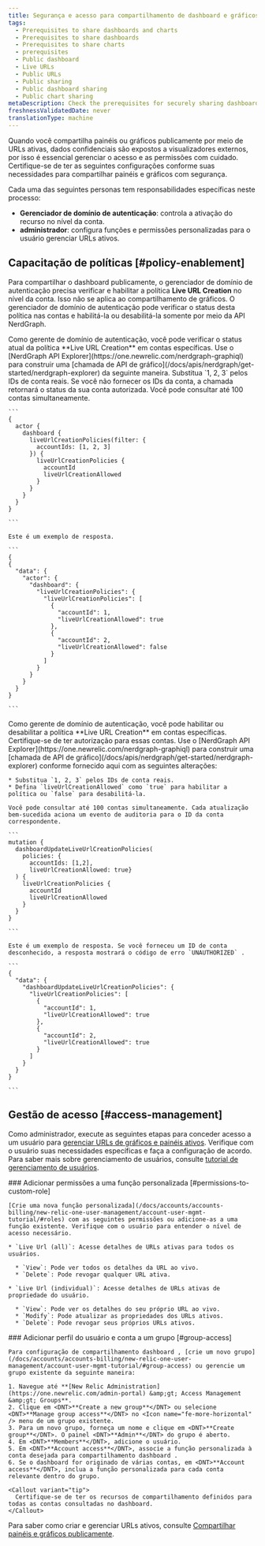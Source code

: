 ```yaml
---
title: Segurança e acesso para compartilhamento de dashboard e gráficos
tags:
  - Prerequisites to share dashboards and charts
  - Prerequisites to share dashboards
  - Prerequisites to share charts
  - prerequisites
  - Public dashboard
  - Live URLs
  - Public URLs
  - Public sharing
  - Public dashboard sharing
  - Public chart sharing
metaDescription: Check the prerequisites for securely sharing dashboards and charts publicly.
freshnessValidatedDate: never
translationType: machine
---
```


Quando você compartilha painéis ou gráficos publicamente por meio de URLs ativas, dados confidenciais são expostos a visualizadores externos, por isso é essencial gerenciar o acesso e as permissões com cuidado. Certifique-se de ter as seguintes configurações conforme suas necessidades para compartilhar painéis e gráficos com segurança.

Cada uma das seguintes personas tem responsabilidades específicas neste processo:

* **Gerenciador de domínio de autenticação**: controla a ativação do recurso no nível da conta.
* **administrador**: configura funções e permissões personalizadas para o usuário gerenciar URLs ativos.

## Capacitação de políticas [#policy-enablement]

Para compartilhar o dashboard publicamente, o gerenciador de domínio de autenticação precisa verificar e habilitar a política <DNT>**Live URL Creation**</DNT> no nível da conta. Isso não se aplica ao compartilhamento de gráficos. O gerenciador de domínio de autenticação pode verificar o status desta política nas contas e habilitá-la ou desabilitá-la somente por meio da API NerdGraph.

<CollapserGroup>
  <Collapser id="check-policy-status" title="Verifique o status da política de criação de URL ao vivo nas contas">
    Como gerente de domínio de autenticação, você pode verificar o status atual da política <DNT>**Live URL Creation**</DNT> em contas específicas. Use o [NerdGraph API Explorer](https://one.newrelic.com/nerdgraph-graphiql) para construir uma [chamada de API de gráfico](/docs/apis/nerdgraph/get-started/nerdgraph-explorer) da seguinte maneira. Substitua `1, 2, 3` pelos IDs de conta reais. Se você não fornecer os IDs da conta, a chamada retornará o status da sua conta autorizada. Você pode consultar até 100 contas simultaneamente.

    ```
    {
      actor {
        dashboard {
          liveUrlCreationPolicies(filter: {
            accountIds: [1, 2, 3]
          }) {
            liveUrlCreationPolicies {
              accountId
              liveUrlCreationAllowed          
            }
          }
        }
      }
    }

    ```

    Este é um exemplo de resposta.

    ```
    {
    {
      "data": {
        "actor": {
          "dashboard": {
            "liveUrlCreationPolicies": {
              "liveUrlCreationPolicies": [
                {
                  "accountId": 1,
                  "liveUrlCreationAllowed": true
                },
                {
                  "accountId": 2,
                  "liveUrlCreationAllowed": false
                }
              ]
            }
          }
        }
      }
    }

    ```
  </Collapser>

  <Collapser id="enable-disable-policy" title="Habilitar ou desabilitar a política de criação de URL ao vivo em contas">
    Como gerente de domínio de autenticação, você pode habilitar ou desabilitar a política <DNT>**Live URL Creation**</DNT> em contas específicas. Certifique-se de ter autorização para essas contas. Use o [NerdGraph API Explorer](https://one.newrelic.com/nerdgraph-graphiql) para construir uma [chamada de API de gráfico](/docs/apis/nerdgraph/get-started/nerdgraph-explorer) conforme fornecido aqui com as seguintes alterações:

    * Substitua `1, 2, 3` pelos IDs de conta reais.
    * Defina `liveUrlCreationAllowed` como `true` para habilitar a política ou `false` para desabilitá-la.

    Você pode consultar até 100 contas simultaneamente. Cada atualização bem-sucedida aciona um evento de auditoria para o ID da conta correspondente.

    ```
    mutation {
      dashboardUpdateLiveUrlCreationPolicies(
        policies: {
          accountIds: [1,2], 
          liveUrlCreationAllowed: true}
      ) {
        liveUrlCreationPolicies {
          accountId
          liveUrlCreationAllowed
        }
      }
    }

    ```

    Este é um exemplo de resposta. Se você forneceu um ID de conta desconhecido, a resposta mostrará o código de erro `UNAUTHORIZED` .

    ```
    {
      "data": {
        "dashboardUpdateLiveUrlCreationPolicies": {
          "liveUrlCreationPolicies": [
            {
              "accountId": 1,
              "liveUrlCreationAllowed": true
            },
            {
              "accountId": 2,
              "liveUrlCreationAllowed": true
            }
          ]
        }
      }
    }

    ```
  </Collapser>
</CollapserGroup>

## Gestão de acesso [#access-management]

Como administrador, execute as seguintes etapas para conceder acesso a um usuário para [gerenciar URLs de gráficos e painéis ativos](/docs/query-your-data/explore-query-data/dashboards/share-charts-dashboards-externally/#dashboard). Verifique com o usuário suas necessidades específicas e faça a configuração de acordo. Para saber mais sobre gerenciamento de usuários, consulte [tutorial de gerenciamento de usuários](/docs/accounts/accounts-billing/new-relic-one-user-management/account-user-mgmt-tutorial/).

<Steps>
  <Step>
    ### Adicionar permissões a uma função personalizada [#permissions-to-custom-role]

    [Crie uma nova função personalizada](/docs/accounts/accounts-billing/new-relic-one-user-management/account-user-mgmt-tutorial/#roles) com as seguintes permissões ou adicione-as a uma função existente. Verifique com o usuário para entender o nível de acesso necessário.

    * `Live Url (all)`: Acesse detalhes de URLs ativas para todos os usuários.

      * `View`: Pode ver todos os detalhes da URL ao vivo.
      * `Delete`: Pode revogar qualquer URL ativa.

    * `Live Url (individual)`: Acesse detalhes de URLs ativas de propriedade do usuário.

      * `View`: Pode ver os detalhes do seu próprio URL ao vivo.
      * `Modify`: Pode atualizar as propriedades dos URLs ativos.
      * `Delete`: Pode revogar seus próprios URLs ativos.
  </Step>

  <Step>
    ### Adicionar perfil do usuário e conta a um grupo [#group-access]

    Para configuração de compartilhamento dashboard , [crie um novo grupo](/docs/accounts/accounts-billing/new-relic-one-user-management/account-user-mgmt-tutorial/#group-access) ou gerencie um grupo existente da seguinte maneira:

    1. Navegue até **[New Relic Administration](https://one.newrelic.com/admin-portal) &amp;gt; Access Management &amp;gt; Groups**.
    2. Clique em <DNT>**Create a new group**</DNT> ou selecione <DNT>**Manage group access**</DNT> no <Icon name="fe-more-horizontal" /> menu de um grupo existente.
    3. Para um novo grupo, forneça um nome e clique em <DNT>**Create group**</DNT>. O painel <DNT>**Admin**</DNT> do grupo é aberto.
    4. Em <DNT>**Members**</DNT>, adicione o usuário.
    5. Em <DNT>**Account access**</DNT>, associe a função personalizada à conta desejada para compartilhamento dashboard .
    6. Se o dashboard for originado de várias contas, em <DNT>**Account access**</DNT>, inclua a função personalizada para cada conta relevante dentro do grupo.

    <Callout variant="tip">
      Certifique-se de ter os recursos de compartilhamento definidos para todas as contas consultadas no dashboard.
    </Callout>
  </Step>
</Steps>

Para saber como criar e gerenciar URLs ativos, consulte [Compartilhar painéis e gráficos publicamente](/docs/query-your-data/explore-query-data/dashboards/share-charts-dashboards-externally/#dashboard).